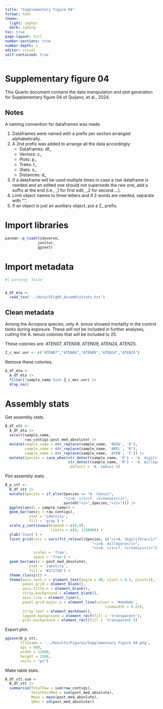 ---
title: "Supplementary figure 04"
format: html
theme: 
  light: zephyr
  dark: cyborg
toc: true
page-layout: full
number-sections: true
number-depth: 3
editor: visual
self-contained: true
---

# Supplementary figure 04

This Quarto document contains the data manipulation and plot generation for Supplementary figure 04 of Quijano, et al., 2024.

## Notes

A naming convention for dataframes was made.

1.  Dataframes were named with a prefix per section arranged alphabetically.
2.  A 2nd prefix was added to arrange all the data accordingly:
    -   Dataframes: df\_
    -   Vectors: c\_
    -   Plots: p\_
    -   Trees: t\_
    -   Stats: s\_
    -   Distances: d\_
3.  If a dataframe will be used multiple times in case a raw dataframe is needed and an edited one should not supersede the raw one, add a suffix at the end (i.e., \_1 for first edit, \_2 for second....).
4.  Limit object names to three letters and if 2 words are needed, separate with ".".
5.  If an object is just an auxiliary object, put a Z\_ prefix.

# Import libraries

```{r}
pacman::p_load(tidyverse,
               janitor,
               ggtext)
```

# Import metadata

```{r}
#| warning: false


A_df_mta <- 
  read_tsv('../data/SFig05_AssemblyStats.txt')
```

## Clean metadata

Among the Acropora species, only *A. tenuis* showed mortality in the control tanks during exposure. These will not be included in further analyses, cutting the A. tenuis colonies that will be included to 25.

These colonies are: ATEN07, ATEN08, ATEN09, ATEN24, ATEN25.

```{r}
Z_c_mor.unr <- c("ATEN07","ATEN08","ATEN09","ATEN24","ATEN25")
```

Remove these colonies.

```{r}
A_df_mta <- 
  A_df_mta |> 
  filter(!sample_name %in% Z_c_mor.unr) |> 
  drop_na()
```

# Assembly stats

Get assembly stats.

```{r}
B_df_stt <- 
  A_df_mta |> 
  select(sample_name,
         raw_contigs:post_med_absolute) |> 
  mutate(sample_name = str_replace(sample_name, 'ADIG', 'D'),
         sample_name = str_replace(sample_name, 'AMIL', 'M'),
         sample_name = str_replace(sample_name, 'ATEN', 'T')) |> 
  mutate(Species = case_when(str_detect(sample_name, 'D') ~ 'A. digitifera',
                             str_detect(sample_name, 'M') ~ 'A. millepora',
                             .default = 'A. tenuis'))
```

Plot assembly stats.

```{r}
B_p_stt <- 
  B_df_stt |> 
  mutate(Species = if_else(Species == "A. tenuis", 
                           "<i>A. </i>cf. <i>tenuis</i>", 
                           paste0("<i>",Species,"</i>"))) |> 
  ggplot(aes(x = sample_name)) +
  geom_bar(aes(y = raw_contigs),
           stat = 'identity',
           fill = 'gray') +
  scale_y_continuous(expand = c(0,0),
                     limits = c(0, 125000)) +
  ylab('Count') +
  facet_grid(cols = vars(fct_relevel(Species, c("<i>A. digitifera</i>",
                                        "<i>A. millepora</i>",
                                        "<i>A. </i>cf. <i>tenuis</i>"))),
             scales = 'free',
             space = 'free') +
  geom_bar(aes(y = post_med_absolute),
           stat = 'identity',
           fill = '#272720') +
  theme_classic() +
  theme(axis.text.x = element_text(angle = 90, vjust = 0.5, hjust=1),
        panel.grid = element_blank(),
        axis.title.x = element_blank(),
        strip.background = element_blank(),
        axis.line = element_line(),
        panel.grid.major.y = element_line(colour = '#dedede',
                                              linewidth = 0.25),
        strip.text = element_markdown(),
        legend.background = element_rect(fill = 'transparent'),
        plot.background = element_rect(fill = 'transparent'))
```

Export plot.

```{r}
ggsave(B_p_stt,
       filename = '../Results/Figures/Supplementary figure 04.png',
       dpi = 900,
       width = 12000, 
       height = 2500, 
       units = "px")
```

Make table stats.

```{r}
B_df_stt.sum <-
  B_df_stt |> 
  summarise(TotalRaw = sum(raw_contigs),
            TotalPostMed = sum(post_med_absolute),
            Mean = mean(post_med_absolute),
            SDev = sd(post_med_absolute))
```
